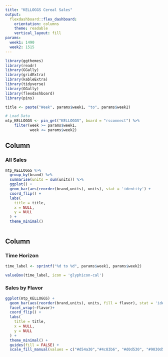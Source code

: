 ```yaml
---
title: "KELLOGGS Cereal Sales"
output:
  flexdashboard::flex_dashboard:
    orientation: columns
    theme: readable
    vertical_layout: fill
params:
  week1: 1490
  week2: 1515
---
```



```r
library(ggthemes)
library(readr)
library(GGally)
library(gridExtra)
library(kableExtra)
library(tidyverse)
library(GGally)
library(flexdashboard)
library(pins)

title <- paste("Week", params$week1, "to", params$week2)

# Load Data
mtp_KELLOGGS <- pin_get("KELLOGGS", board = "rsconnect") %>% 
    filter(week >= params$week1,
           week <= params$week2)
```


Column 
-----------------------------------------------------------------------

### All Sales

```r
mtp_KELLOGGS %>% 
  group_by(brand) %>% 
  summarise(units = sum(units)) %>% 
  ggplot() +
  geom_bar(aes(reorder(brand,units), units), stat = 'identity') +
  coord_flip() +
  labs(
    title = title,
    x = NULL,
    y = NULL
  ) +
  theme_minimal()



```



Column 
-----------------------------------------------------------------------

### Time Horizon

```r

time_label <- sprintf("%d to %d", params$week1, params$week2)

valueBox(time_label, icon = 'glyphicon-cal')


```

### Sales by Flavor

```r

ggplot(mtp_KELLOGGS) +
  geom_bar(aes(reorder(brand,units), units, fill = flavor), stat = 'identity') +
  facet_wrap(~flavor)+
  coord_flip() +
  labs(
    title = title,
    x = NULL,
    y = NULL
  ) +
  theme_minimal() + 
  guides(fill = FALSE) + 
  scale_fill_manual(values = c("#d54a30","#4c83b6", "#d0d530", "#9030d5"))


```
